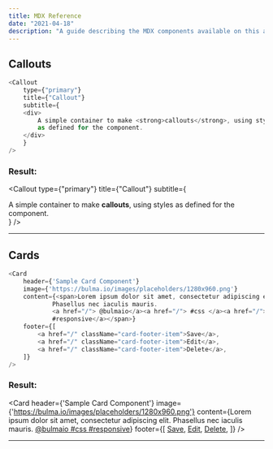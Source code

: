 ```yaml
---
title: MDX Reference
date: "2021-04-18"
description: "A guide describing the MDX components available on this app"
---
```


## Callouts

```javascript
<Callout
    type={"primary"}
    title={"Callout"}
    subtitle={
    <div>
        A simple container to make <strong>callouts</strong>, using styles
        as defined for the component.
    </div>
    }
/>
```
### Result:
<Callout
    type={"primary"}
    title={"Callout"}
    subtitle={
    <div>
        A simple container to make <strong>callouts</strong>, using styles
        as defined for the component.
    </div>
    }
/>

---

## Cards
```javascript
<Card
    header={'Sample Card Component'}
    image={'https://bulma.io/images/placeholders/1280x960.png'}
    content={<span>Lorem ipsum dolor sit amet, consectetur adipiscing elit. 
            Phasellus nec iaculis mauris.
            <a href="/"> @bulmaio</a><a href="/"> #css </a><a href="/">
            #responsive</a></span>}
    footer={[
        <a href="/" className="card-footer-item">Save</a>, 
        <a href="/" className="card-footer-item">Edit</a>, 
        <a href="/" className="card-footer-item">Delete</a>,
    ]}
/>
```
### Result:
<Card
    header={'Sample Card Component'}
    image={'https://bulma.io/images/placeholders/1280x960.png'}
    content={<span>Lorem ipsum dolor sit amet, consectetur adipiscing elit. 
            Phasellus nec iaculis mauris.
            <a href="/"> @bulmaio</a><a href="/"> #css </a><a href="/">
            #responsive</a></span>}
    footer={[
        <a href="/" className="card-footer-item">Save</a>, 
        <a href="/" className="card-footer-item">Edit</a>, 
        <a href="/" className="card-footer-item">Delete</a>,
    ]}
/>

---

<br/>
